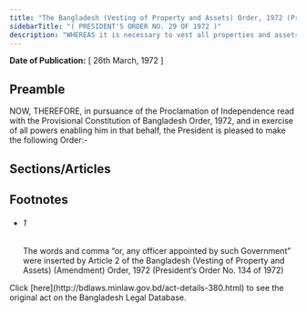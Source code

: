 ```yaml
---
title: "The Bangladesh (Vesting of Property and Assets) Order, 1972 (President's Order)"
sidebarTitle: "( PRESIDENT'S ORDER NO. 29 OF 1972 )"
description: "WHEREAS it is necessary to vest all properties and assets vested in and managed by the Government of Pakistan or Board constituted by or under any law and the former Government of East Pakistan in the Government of Bangladesh;"
---
```


**Date of Publication:** [ 26th March, 1972 ]

## Preamble

NOW, THEREFORE, in pursuance of the Proclamation of Independence read with the Provisional Constitution of Bangladesh Order, 1972, and in exercise of all powers enabling him in that behalf, the President is pleased to make the following Order:-

## Sections/Articles

## Footnotes

- ###### 1

  The words and comma “or, any officer appointed by such Government” were inserted by Article 2 of the Bangladesh (Vesting of Property and Assets) (Amendment) Order, 1972 (President’s Order No. 134 of 1972)

<Note>
  Click [here](http://bdlaws.minlaw.gov.bd/act-details-380.html) to see the original act on the Bangladesh Legal Database.
</Note>
